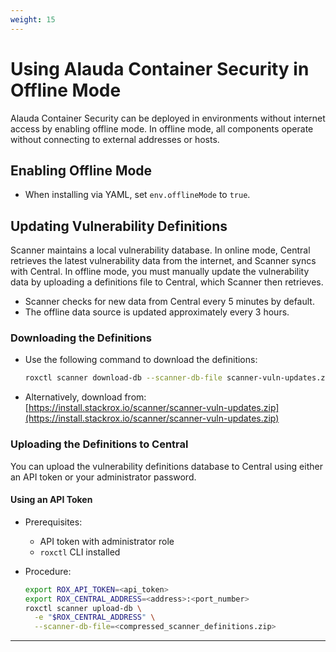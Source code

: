 ```yaml
---
weight: 15
---
```


# Using Alauda Container Security in Offline Mode

Alauda Container Security can be deployed in environments without internet access by enabling offline mode. In offline mode, all components operate without connecting to external addresses or hosts.

## Enabling Offline Mode

- When installing via YAML, set `env.offlineMode` to `true`.

## Updating Vulnerability Definitions

Scanner maintains a local vulnerability database. In online mode, Central retrieves the latest vulnerability data from the internet, and Scanner syncs with Central. In offline mode, you must manually update the vulnerability data by uploading a definitions file to Central, which Scanner then retrieves.

- Scanner checks for new data from Central every 5 minutes by default.
- The offline data source is updated approximately every 3 hours.

### Downloading the Definitions

- Use the following command to download the definitions:
  ```bash
  roxctl scanner download-db --scanner-db-file scanner-vuln-updates.zip
  ```
- Alternatively, download from:  
  [https://install.stackrox.io/scanner/scanner-vuln-updates.zip](https://install.stackrox.io/scanner/scanner-vuln-updates.zip)

### Uploading the Definitions to Central

You can upload the vulnerability definitions database to Central using either an API token or your administrator password.

#### Using an API Token

- Prerequisites:
  - API token with administrator role
  - `roxctl` CLI installed

- Procedure:
  ```bash
  export ROX_API_TOKEN=<api_token>
  export ROX_CENTRAL_ADDRESS=<address>:<port_number>
  roxctl scanner upload-db \
    -e "$ROX_CENTRAL_ADDRESS" \
    --scanner-db-file=<compressed_scanner_definitions.zip>
  ```


---